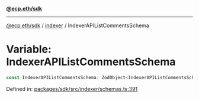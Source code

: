 [**@ecp.eth/sdk**](../../index.mdx)

***

[@ecp.eth/sdk](/sdk-reference/index.mdx) / [indexer](/sdk-reference/indexer/index.mdx) / IndexerAPIListCommentsSchema

# Variable: IndexerAPIListCommentsSchema

```ts
const IndexerAPIListCommentsSchema: ZodObject<IndexerAPIListCommentsSchemaType>;
```

Defined in: [packages/sdk/src/indexer/schemas.ts:391](https://github.com/ecp-eth/comments-monorepo/blob/main/packages/sdk/src/indexer/schemas.ts#L391)
